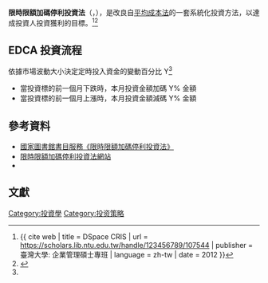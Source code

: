 {{NoteTA
|
|1=zh-hans:止盈; zh-hant:停利;
|2=zh-hans:止损; zh-hant:停亏;
|3=zh-hans:避险; zh-hant:庫藏;
|4=zh-hans:进取; zh-hant:戰鬥;
}}

'''限時限額加碼停利投資法'''（{{lang-en|'''E'''nhanced '''D'''ollar '''C'''ost '''A'''veraging}}，{{lang|en|'''EDCA'''}}），是改良自[[平均成本法|平均成本法]]的一套系統化投資方法，以達成投資人投資獲利的目標。<ref name = "DSpace CRIS_2020"> {{ cite web | title = DSpace CRIS | url = https://scholars.lib.ntu.edu.tw/handle/123456789/107544 | publisher = 臺灣大學: 企業管理碩士專班 | language = zh-tw | date = 2012 }} </ref><ref name = "Lee Dunham and Geoffrey C. Friesen_2019">{{cite web | title = Building a Better Mousetrap: Enhanced Dollar Cost Averaging | url = https://digitalcommons.unl.edu/cgi/viewcontent.cgi?article=1025&context=financefacpub | author = Lee Dunham and Geoffrey C. Friesen | date = 2011-12 | access-date = 2020-12-09 | archive-date = 2020-12-03 | archive-url = https://web.archive.org/web/20201203110123/https://digitalcommons.unl.edu/cgi/viewcontent.cgi?article=1025&context=financefacpub | dead-url = no }}</ref>

== EDCA 投資流程 ==
依據市場波動大小決定定時投入資金的變動百分比 Y<ref name = "Lee Dunham and Geoffrey C. Friesen_2019" />
* 當投資標的前一個月下跌時，本月投資金額加碼 Y% 金額
* 當投資標的前一個月上漲時，本月投資金額減碼 Y% 金額



== 參考資料 ==
* [https://sod.ncl.edu.tw/SODFront/cp.jspx?xmlid=353714&gainticket=yes/ 國家圖書館書目服務《限時限額加碼停利投資法》] {{Wayback|url=https://sod.ncl.edu.tw/SODFront/cp.jspx?xmlid=353714&gainticket=yes%2F |date=20160304133647 }}{{zh-tw}}
* [http://www.edca.org/ 限時限額加碼停利投資法網站] {{Wayback|url=http://www.edca.org/ |date=20120225145240 }}{{zh-tw}}
* {{cite web|url=http://www.businesstoday.com.tw/v1/content.aspx?a=W20110600884|title=「一個目標、二個限制、三個必要」謹記六大步驟讓你輕鬆成為基金贏家|publisher=今周刊|language=zh-tw|deadurl=yes|archiveurl=https://web.archive.org/web/20110620212403/http://www.businesstoday.com.tw/v1/content.aspx?a=W20110600884|archivedate=2011年6月20日|df=}}

== 文獻 ==
{{reflist}}


[[Category:投資學|Category:投資學]]
[[Category:投资策略|Category:投资策略]]